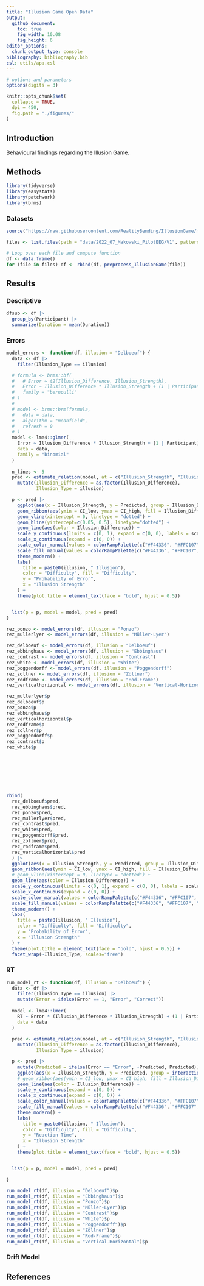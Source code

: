 ```yaml
---
title: "Illusion Game Open Data"
output:
  github_document:
    toc: true
    fig_width: 10.08
    fig_height: 6
editor_options:
  chunk_output_type: console
bibliography: bibliography.bib
csl: utils/apa.csl
---
```


```r
# options and parameters
options(digits = 3)

knitr::opts_chunk$set(
  collapse = TRUE,
  dpi = 450,
  fig.path = "./figures/"
)
```


## Introduction

Behavioural findings regarding the Illusion Game.

## Methods

```r
library(tidyverse)
library(easystats)
library(patchwork)
library(brms)
```

### Datasets


```r
source("https://raw.githubusercontent.com/RealityBending/IllusionGame/main/preprocessing.R")

files <- list.files(path = "data/2022_07_Makowski_PilotEEG/V1", pattern = "\\.json$", full.names = TRUE)

# Loop over each file and compute function
df <- data.frame()
for (file in files) df <- rbind(df, preprocess_IllusionGame(file))
```


## Results

### Descriptive

```r
dfsub <- df |>
  group_by(Participant) |>
  summarize(Duration = mean(Duration))
```


### Errors

```r
model_errors <- function(df, illusion = "Delboeuf") {
  data <- df |>
    filter(Illusion_Type == illusion)

  # formula <- brms::bf(
  #   # Error ~ t2(Illusion_Difference, Illusion_Strength),
  #   Error ~ Illusion_Difference * Illusion_Strength + (1 | Participant),
  #   family = "bernoulli"
  # )
  # 
  # model <- brms::brm(formula,
  #   data = data,
  #   algorithm = "meanfield",
  #   refresh = 0
  # )
  model <- lme4::glmer(
    Error ~ Illusion_Difference * Illusion_Strength + (1 | Participant),
    data = data,
    family = "binomial"
  )
  
  n_lines <- 5
  pred <- estimate_relation(model, at = c("Illusion_Strength", "Illusion_Difference"), length = c(30, n_lines)) |>
    mutate(Illusion_Difference = as.factor(Illusion_Difference),
           Illusion_Type = illusion)

  p <- pred |>
    ggplot(aes(x = Illusion_Strength, y = Predicted, group = Illusion_Difference)) +
    geom_ribbon(aes(ymin = CI_low, ymax = CI_high, fill = Illusion_Difference), alpha = 0.2) +
    geom_vline(xintercept = 0, linetype = "dotted") +
    geom_hline(yintercept=c(0.05, 0.5), linetype="dotted") +
    geom_line(aes(color = Illusion_Difference)) +
    scale_y_continuous(limits = c(0, 1), expand = c(0, 0), labels = scales::percent) +
    scale_x_continuous(expand = c(0, 0)) +
    scale_color_manual(values = colorRampPalette(c("#F44336", "#FFC107", "#4CAF50"))(n_lines)) +
    scale_fill_manual(values = colorRampPalette(c("#F44336", "#FFC107", "#4CAF50"))(n_lines)) +
    theme_modern() +
    labs(
      title = paste0(illusion, " Illusion"),
      color = "Difficulty", fill = "Difficulty",
      y = "Probability of Error",
      x = "Illusion Strength"
    ) +
    theme(plot.title = element_text(face = "bold", hjust = 0.5))


  list(p = p, model = model, pred = pred)
}
```

```r
rez_ponzo <- model_errors(df, illusion = "Ponzo")
rez_mullerlyer <- model_errors(df, illusion = "Müller-Lyer")

rez_delboeuf <- model_errors(df, illusion = "Delboeuf")
rez_ebbinghaus <- model_errors(df, illusion = "Ebbinghaus")
rez_contrast <- model_errors(df, illusion = "Contrast")
rez_white <- model_errors(df, illusion = "White")
rez_poggendorff <- model_errors(df, illusion = "Poggendorff")
rez_zollner <- model_errors(df, illusion = "Zöllner")
rez_rodframe <- model_errors(df, illusion = "Rod-Frame")
rez_verticalhorizontal <- model_errors(df, illusion = "Vertical-Horizontal")
```

```r
rez_mullerlyer$p
rez_delboeuf$p
rez_ponzo$p
rez_ebbinghaus$p
rez_verticalhorizontal$p
rez_rodframe$p
rez_zollner$p
rez_poggendorff$p
rez_contrast$p
rez_white$p








rbind(
  rez_delboeuf$pred,
  rez_ebbinghaus$pred,
  rez_ponzo$pred,
  rez_mullerlyer$pred,
  rez_contrast$pred,
  rez_white$pred,
  rez_poggendorff$pred,
  rez_zollner$pred,
  rez_rodframe$pred,
  rez_verticalhorizontal$pred
  ) |> 
  ggplot(aes(x = Illusion_Strength, y = Predicted, group = Illusion_Difference)) +
  geom_ribbon(aes(ymin = CI_low, ymax = CI_high, fill = Illusion_Difference), alpha = 0.2) +
  # geom_vline(xintercept = 0, linetype = "dotted") +
  geom_line(aes(color = Illusion_Difference)) +
  scale_y_continuous(limits = c(0, 1), expand = c(0, 0), labels = scales::percent) +
  scale_x_continuous(expand = c(0, 0)) +
  scale_color_manual(values = colorRampPalette(c("#F44336", "#FFC107", "#4CAF50"))(5)) +
  scale_fill_manual(values = colorRampPalette(c("#F44336", "#FFC107", "#4CAF50"))(5)) +
  theme_modern() +
  labs(
    title = paste0(illusion, " Illusion"),
    color = "Difficulty", fill = "Difficulty",
    y = "Probability of Error",
    x = "Illusion Strength"
  ) +
  theme(plot.title = element_text(face = "bold", hjust = 0.5)) +
  facet_wrap(~Illusion_Type, scales="free")
```

### RT


```r
run_model_rt <- function(df, illusion = "Delboeuf") {
  data <- df |>
    filter(Illusion_Type == illusion) |> 
    mutate(Error = ifelse(Error == 1, "Error", "Correct"))
  
  model <- lme4::lmer(
    RT ~ Error * (Illusion_Difference * Illusion_Strength) + (1 | Participant),
    data = data
  )
  
  pred <- estimate_relation(model, at = c("Illusion_Strength", "Illusion_Difference", "Error"), length = c(30, 5)) |>
    mutate(Illusion_Difference = as.factor(Illusion_Difference),
           Illusion_Type = illusion)

  p <- pred |>
    mutate(Predicted = ifelse(Error == "Error", -Predicted, Predicted)) |> 
    ggplot(aes(x = Illusion_Strength, y = Predicted, group = interaction(Illusion_Difference, Error))) +
    # geom_ribbon(aes(ymin = CI_low, ymax = CI_high, fill = Illusion_Difference), alpha = 0.2) +
    geom_line(aes(color = Illusion_Difference)) +
    scale_y_continuous(expand = c(0, 0)) +
    scale_x_continuous(expand = c(0, 0)) +
    scale_color_manual(values = colorRampPalette(c("#F44336", "#FFC107", "#4CAF50"))(5)) +
    scale_fill_manual(values = colorRampPalette(c("#F44336", "#FFC107", "#4CAF50"))(5)) +
    theme_modern() +
    labs(
      title = paste0(illusion, " Illusion"),
      color = "Difficulty", fill = "Difficulty",
      y = "Reaction Time",
      x = "Illusion Strength"
    ) +
    theme(plot.title = element_text(face = "bold", hjust = 0.5))


  list(p = p, model = model, pred = pred)

}
```
```r
run_model_rt(df, illusion = "Delboeuf")$p
run_model_rt(df, illusion = "Ebbinghaus")$p
run_model_rt(df, illusion = "Ponzo")$p
run_model_rt(df, illusion = "Müller-Lyer")$p
run_model_rt(df, illusion = "Contrast")$p
run_model_rt(df, illusion = "White")$p
run_model_rt(df, illusion = "Poggendorff")$p
run_model_rt(df, illusion = "Zöllner")$p
run_model_rt(df, illusion = "Rod-Frame")$p
run_model_rt(df, illusion = "Vertical-Horizontal")$p
```



### Drift Model

## References
